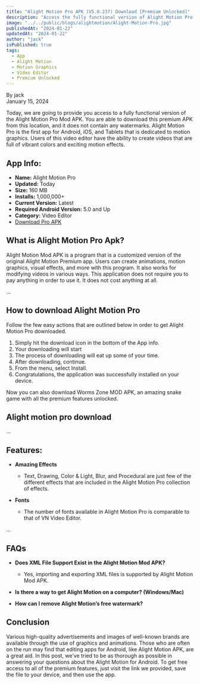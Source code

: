 ```yaml
---
title: "Alight Motion Pro APK (V5.0.237) Download [Premium Unlocked]"
description: "Access the fully functional version of Alight Motion Pro Mod APK without watermarks. Learn about the impressive features of this dedicated motion graphics app for Android, iOS, and Tablets."
image: "../../public/blogs/alightmotion/Alight-Motion-Pro.jpg"
publishedAt: "2024-01-22"
updatedAt: "2024-01-22"
author: "jack"
isPublished: true
tags:
  - App
  - Alight Motion
  - Motion Graphics
  - Video Editor
  - Premium Unlocked
---
```


By jack  
January 15, 2024

Today, we are going to provide you access to a fully functional version of the Alight Motion Pro Mod APK. You are able to download this premium APK from this location, and it does not contain any watermarks. Alight Motion Pro is the first app for Android, iOS, and Tablets that is dedicated to motion graphics. Users of this video editor have the ability to create videos that are full of vibrant colors and exciting motion effects.

## App Info:
- **Name:** Alight Motion Pro
- **Updated:** Today
- **Size:** 160 MB
- **Installs:** 1,000,000+
- **Current Version:** Latest
- **Required Android Version:** 5.0 and Up
- **Category:** Video Editor
- [Download Pro APK](#)

## What is Alight Motion Pro Apk?
Alight Motion Mod APK is a program that is a customized version of the original Alight Motion Premium app. Users can create animations, motion graphics, visual effects, and more with this program. It also works for modifying videos in various ways. This application does not require you to pay anything in order to use it. It does not cost anything at all.

...

## How to download Alight Motion Pro
Follow the few easy actions that are outlined below in order to get Alight Motion Pro downloaded.
1. Simply hit the download icon in the bottom of the App info.
2. Your downloading will start
3. The process of downloading will eat up some of your time.
4. After downloading, continue.
5. From the menu, select Install.
6. Congratulations, the application was successfully installed on your device.

Now you can also download Worms Zone MOD APK, an amazing snake game with all the premium features unlocked.

## Alight motion pro download
...

## Features:
- **Amazing Effects**
  - Text, Drawing, Color & Light, Blur, and Procedural are just few of the different effects that are included in the Alight Motion Pro collection of effects.

- **Fonts**
  - The number of fonts available in Alight Motion Pro is comparable to that of VN Video Editor.

...

## FAQs
- **Does XML File Support Exist in the Alight Motion Mod APK?**
  - Yes, importing and exporting XML files is supported by Alight Motion Mod APK.

- **Is there a way to get Alight Motion on a computer? (Windows/Mac)**

- **How can I remove Alight Motion’s free watermark?**

## Conclusion
Various high-quality advertisements and images of well-known brands are available through the use of graphics and animations. Those who are often on the run may find that editing apps for Android, like Alight Motion APK, are a great aid. In this post, we’ve tried to be as thorough as possible in answering your questions about the Alight Motion for Android. To get free access to all of the premium features, just visit the link we provided, save the file to your device, and then use the app.
